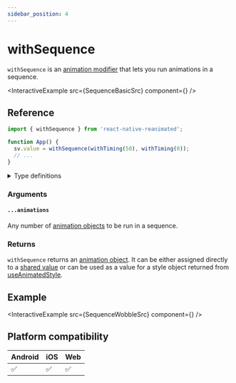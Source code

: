 ```yaml
---
sidebar_position: 4
---
```


# withSequence

`withSequence` is an [animation modifier](/docs/fundamentals/glossary#animation-modifier) that lets you run animations in a sequence.


<InteractiveExample src={SequenceBasicSrc} component={<SequenceBasic />} />

## Reference

```javascript
import { withSequence } from 'react-native-reanimated';

function App() {
  sv.value = withSequence(withTiming(50), withTiming(0));
  // ...
}
```

<details>
<summary>Type definitions</summary>

```typescript
type AnimatableValue = number | string | number[];

function withSequence<T extends AnimatableValue>(...animations: [T, ...T[]]): T;
```

</details>

### Arguments

#### `...animations`

Any number of [animation objects](docs/fundamentals/glossary#animation-object) to be run in a sequence.

### Returns

`withSequence` returns an [animation object](/docs/fundamentals/glossary#animation-object). It can be either assigned directly to a [shared value](/docs/fundamentals/glossary#shared-value) or can be used as a value for a style object returned from [useAnimatedStyle](docs/core/useAnimatedStyle).

## Example


<InteractiveExample src={SequenceWobbleSrc} component={<SequenceWobble />} />

## Platform compatibility

<div className="compatibility">

| Android | iOS | Web |
| ------- | --- | --- |
| ✅      | ✅  | ✅  |

</div>
